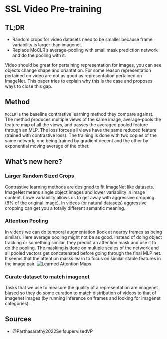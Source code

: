 # SSL Video Pre-training

::: {.callout-tip icon=false}
## TL;DR
* Random crops for video datasets need to be smaller because frame variability is larger than imagenet.
* Replace MoCLR’s average-pooling with small mask prediction network and do the pooling with it.

:::
Video should be great for pertaining representation for images, you can see objects change shape and oriantation. For some reason representation pertained on video are not as good as representation pertained on ImageNet. This paper tries to explain why this is the case and proposes ways to close this gap.

## Method

`MoCLR` is the baseline contrastive learning method they compare against. The method produces multiple views of the same image, average-pools the feature map of all the views, and passes the averaged pooled feature through an MLP. The loss forces all views have the same reduced feature (trained with contrastive loss). The training is done with two copies of the same network, one being trained by gradient decent and the other by exponential moving average of the other.

## What’s new here?

### Larger Random Sized Crops

Contrastive learning methods are designed to fit ImageNet like datasets. ImageNet means single object images and lower variability in image content. Lowe variability allows us to get away with aggressive cropping (8% of the original image). In videos (or natural datasets) aggressive cropping can get you a totally different semantic meaning.

### Attention Pooling

In videos we can do temporal augmentation (look at nearby frames as being similar). Here average pooling might not be as good. Instead of doing object tracking or something similar, they predict an attention mask and use it to do the pooling. The masking is done on multiple scales of the network and all pooled vectors get concatenated before going through the final MLP net. 
It seems that the attention masks learn to focus on similar stable features in the image pair.
![Learned Attention Maps](../static/vito_attn_maps.png)

### Curate dataset to match imagenet 

Tasks that we use to measure the quality of a representation are imagenet biased so they do some curation to match distribution of videos to that of imagenet images (by running inference on frames and looking for imagenet categories).


## Sources {.unnumbered}
- @Parthasarathy2022SelfsupervisedVP